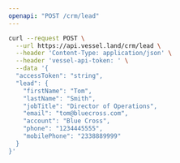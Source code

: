 ```yaml
---
openapi: "POST /crm/lead"
---
```


<RequestExample>

```bash Request
curl --request POST \
  --url https://api.vessel.land/crm/lead \
  --header 'Content-Type: application/json' \
  --header 'vessel-api-token: ' \
  --data '{
  "accessToken": "string",
  "lead": {
    "firstName": "Tom",
    "lastName": "Smith",
    "jobTitle": "Director of Operations",
    "email": "tom@bluecross.com",
    "account": "Blue Cross",
    "phone": "1234445555",
    "mobilePhone": "2338889999"
  }
}'
```

</RequestExample>

